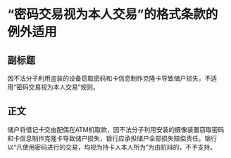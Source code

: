 # “密码交易视为本人交易”的格式条款的例外适用
## 副标题
因不法分子利用盗装的设备窃取密码和卡信息制作克隆卡导致储户损失，不适用“密码交易视为本人交易”规则。
## 正文
储户将借记卡交由配偶在ATM机取款，因不法分子利用安装的摄像装置窃取密码和卡信息制作克隆卡导致储户损失，银行应承担储户全部损失赔偿责任。银行以“凡使用密码进行的交易，均视为持卡人本人所为”为由抗辩的，不予支持。